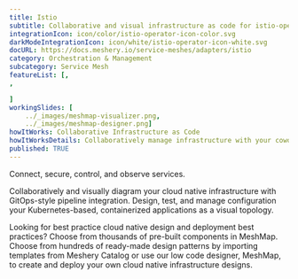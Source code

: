---title: Istio  subtitle: Collaborative and visual infrastructure as code for istio-operatorintegrationIcon: icon/color/istio-operator-icon-color.svgdarkModeIntegrationIcon: icon/white/istio-operator-icon-white.svgdocURL: https://docs.meshery.io/service-meshes/adapters/istiocategory: Orchestration & Managementsubcategory: Service MeshfeatureList: [,,]workingSlides: [    ../_images/meshmap-visualizer.png,    ../_images/meshmap-designer.png]howItWorks: Collaborative Infrastructure as CodehowItWorksDetails: Collaboratively manage infrastructure with your coworkers synchronously sharing the same designs.published: TRUE---<p>    Connect, secure, control, and observe services.</p><p>    Collaboratively and visually diagram your cloud native infrastructure with GitOps-style pipeline integration. Design, test, and manage configuration your Kubernetes-based, containerized applications as a visual topology.</p><p>    Looking for best practice cloud native design and deployment best practices? Choose from thousands of pre-built components in MeshMap. Choose from hundreds of ready-made design patterns by importing templates from Meshery Catalog or use our low code designer, MeshMap, to create and deploy your own cloud native infrastructure designs.</p>